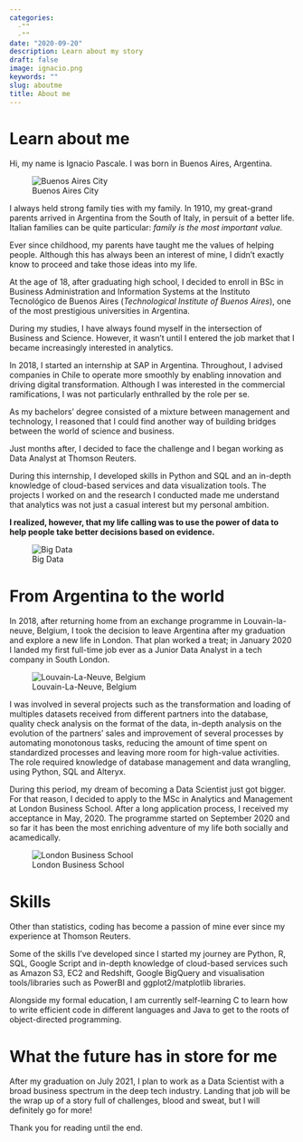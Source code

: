 ```yaml
---
categories:
  -""
  -""
date: "2020-09-20"
description: Learn about my story
draft: false
image: ignacio.png
keywords: ""
slug: aboutme
title: About me
---
```


# Learn about me

Hi, my name is Ignacio Pascale. I was born in Buenos Aires, Argentina.

![Buenos Aires City](https://www.tripsavvy.com/thmb/ea779SA_R0Gx89peUGelaO4fmes=/950x0/filters:no_upscale():max_bytes(150000):strip_icc():format(webp)/argentina-buenos-aires-dawn-at-center-with-rush-hour-667138246-5b5f85ac46e0fb00258228a8.jpg)

I always held strong family ties with my family. In 1910, my great-grand parents arrived in Argentina from the South of Italy, in persuit of a better life. Italian families can be quite particular: *family is the most important value.* 

Ever since childhood, my parents have taught me the values of helping people. Although this has always been an interest of mine, I didn't exactly know to proceed and take those ideas into my life.

At the age of 18, after graduating high school, I decided to enroll in BSc in Business Administration and Information Systems at the Instituto Tecnológico de Buenos Aires (*Technological Institute of Buenos Aires*), one of the most prestigious universities in Argentina.

During my studies, I have always found myself in the intersection of Business and Science. However, it wasn't until I entered the job market that I became increasingly interested in analytics. 

In 2018, I started an internship at SAP in Argentina. Throughout, I advised companies in Chile to operate more smoothly by enabling innovation and driving digital transformation. Although I was interested in the commercial ramifications, I was not particularly enthralled by the role per se. 

As my bachelors’ degree consisted of a mixture between management and technology, I reasoned that I could find another way of building bridges between the world of science and business. 

Just months after, I decided to face the challenge and I began working as Data Analyst at Thomson Reuters. 

During this internship, I developed skills in Python and SQL and an in-depth knowledge of cloud-based services and data visualization tools. The projects I worked on and the research I conducted made me understand that analytics was not just a casual interest but my personal ambition. 

**I realized, however, that my life calling was to use the power of data to help people take better decisions based on evidence.**

![Big Data](https://flextrade.com/wp-content/uploads/2019/09/Fotolia_257957753_Subscription_Monthly_M.jpg)

# From Argentina to the world

In 2018, after returning home from an exchange programme in Louvain-la-neuve, Belgium, I took the decision to leave Argentina after my graduation and explore a new life in London. That plan worked a treat; in January 2020 I landed my first full-time job ever as a Junior Data Analyst in a tech company in South London. 

![Louvain-La-Neuve, Belgium](https://img.aws.la-croix.com/2016/01/13/1403855/Le-campus-Universite-catholique-Louvain-Louvain-Neuve-ville-construite-nihilo-milieu-champs-betteraves_2_730_399.jpg)

I was involved in several projects such as the transformation and loading of multiples datasets received from different partners into the database, quality check analysis on the format of the data, in-depth analysis on the evolution of the partners’ sales and improvement of several processes by automating monotonous tasks, reducing the amount of time spent on standardized processes and leaving more room for high-value activities. The role required knowledge of database management and data wrangling, using Python, SQL and Alteryx.

During this period, my dream of becoming a Data Scientist just got bigger. For that reason, I decided to apply to the MSc in Analytics and Management at London Business School. After a long application process, I received my acceptance in May, 2020. The programme started on September 2020 and so far it has been the most enriching adventure of my life both socially and acamedically.

![London Business School](https://london.ac.uk/sites/default/files/styles/promo_large/public/2017-10/london-business-school-Campus.jpg?itok=GEG7ZZJs)

# Skills

Other than statistics, coding has become a passion of mine ever since my experience at Thomson Reuters.

Some of the skills I've developed since I started my journey are Python, R, SQL, Google Script and in-depth knowledge of cloud-based services such as Amazon S3, EC2 and Redshift, Google BigQuery and visualisation tools/libraries such as PowerBI and ggplot2/matplotlib libraries.

Alongside my formal education, I am currently self-learning C to learn how to write efficient code in different languages and Java to get to the roots of object-directed programming.

# What the future has in store for me

After my graduation on July 2021, I plan to work as a Data Scientist with a broad business spectrum in the deep tech industry. Landing that job will be the wrap up of a story full of challenges, blood and sweat, but I will definitely go for more!

Thank you for reading until the end.
